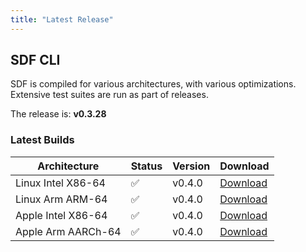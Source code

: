 ```yaml
---
title: "Latest Release" 
---
```


## SDF CLI

SDF is compiled for various architectures, with various optimizations. Extensive
test suites are run as part of releases.

The release is: **v0.3.28**

### Latest Builds

| Architecture           | Status | Version | Download |
| ---------------------- | ------ | ------- | -------- |
| Linux Intel X86-64     |   ✅   | v0.4.0  | [Download](https://cdn.sdf.com/releases/download/sdf-v0.4.0-x86_64-unknown-linux-musl.tar.gz) |
| Linux Arm ARM-64       |   ✅   | v0.4.0  | [Download](https://cdn.sdf.com/releases/download/sdf-v0.4.0-arm-unknown-linux-gnueabihf.tar.gz) |
| Apple Intel X86-64     |   ✅   | v0.4.0  | [Download](https://cdn.sdf.com/releases/download/sdf-v0.4.0-x86_64-apple-darwin.tar.gz) |
| Apple Arm AARCh-64     |   ✅   | v0.4.0  | [Download](https://cdn.sdf.com/releases/download/sdf-v0.4.0-aarch64-apple-darwin.tar.gz) |

